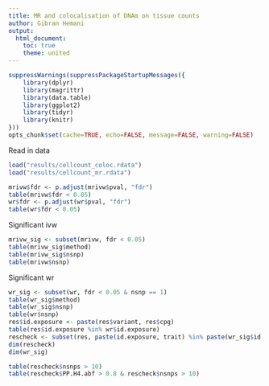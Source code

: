 ```yaml
---
title: MR and colocalisation of DNAm on tissue counts
author: Gibran Hemani
output:
  html_document:
    toc: true
    theme: united
---
```


```r
suppressWarnings(suppressPackageStartupMessages({
	library(dplyr)
	library(magrittr)
	library(data.table)
	library(ggplot2)
	library(tidyr)
	library(knitr)
}))
opts_chunk$set(cache=TRUE, echo=FALSE, message=FALSE, warning=FALSE)
```

Read in data

```r
load("results/cellcount_coloc.rdata")
load("results/cellcount_mr.rdata")

mrivw$fdr <- p.adjust(mrivw$pval, "fdr")
table(mrivw$fdr < 0.05)
wr$fdr <- p.adjust(wr$pval, "fdr")
table(wr$fdr < 0.05)
```


Significant ivw

```r
mrivw_sig <- subset(mrivw, fdr < 0.05)
table(mrivw_sig$method)
table(mrivw_sig$nsnp)
table(mrivw$nsnp)
```


Significant wr

```r
wr_sig <- subset(wr, fdr < 0.05 & nsnp == 1)
table(wr_sig$method)
table(wr_sig$nsnp)
table(wr$nsnp)
res$id.exposure <- paste(res$variant, res$cpg)
table(res$id.exposure %in% wr$id.exposure)
rescheck <- subset(res, paste(id.exposure, trait) %in% paste(wr_sig$id.exposure, wr_sig$id.outcome))
dim(rescheck)
dim(wr_sig)

table(rescheck$nsnps > 10)
table(rescheck$PP.H4.abf > 0.8 & rescheck$nsnps > 10)

```

